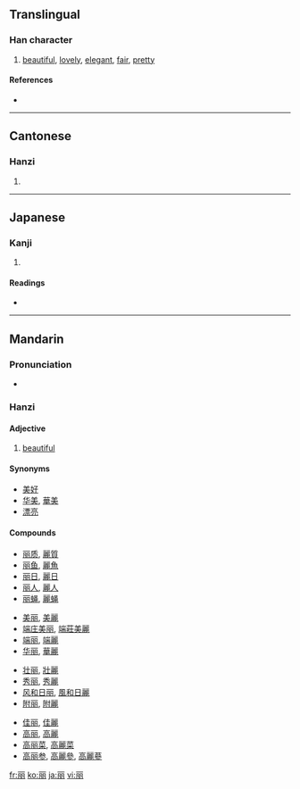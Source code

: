 {{also|麗}}<!-- may be replaced by zh-forms -->
==Translingual==

===Han character===
{{Han char|rn=1|rad=一|as=06|sn=7|four=|canj=一月戈月 (MBIB)}}

# [[beautiful]], [[lovely]], [[elegant]], [[fair]], [[pretty]]

====References====
* {{Han ref|kx=0081.040|dkj=00059|dj=0164.060|hdz=10021.030|uh=4E3D|ud=20029}}

----

==Cantonese==

===Hanzi===
{{yue-hanzi|jyut=|y=lai6}}

# {{defn|Cantonese}}

----

==Japanese==

===Kanji===
{{ja-kanji|grade=|rs=一06}}

# {{defn|Japanese}}

====Readings====
* {{ja-readings|on=[[れい]] (rei), [[れ]] (re)|kun=[[うるわし]] (uruwashi)}}

----

==Mandarin==
{{zh-forms|丽|[[麗]]}}

===Pronunciation===
*{{IPA|[ li˥˩ ]}}

===Hanzi===
{{cmn-hanzi|tra=麗|pin=[[lì]] ([[li4]])|wg=li<sup>4</sup>}}

====Adjective====
{{cmn-adj|s|pin=lì|pint=li4|tra=麗|rs=一06}}

# {{Elementary Mandarin|lang=zh-cn|skey=li4}} [[beautiful]]

====Synonyms====
* [[美好]]
* [[华美]], [[華美]]
* [[漂亮]]

====Compounds====
{{top4}}
* [[丽质]], [[麗質]]
* [[丽鱼]], [[麗魚]]
* [[丽日]], [[麗日]]
* [[丽人]], [[麗人]]
* [[丽蝇]], [[麗蝇]]
{{mid4}}
* [[美丽]], [[美麗]]
* [[端庄美丽]], [[端莊美麗]]
* [[端丽]], [[端麗]]
* [[华丽]], [[華麗]]
{{mid4}}
* [[壮丽]], [[壯麗]]
* [[秀丽]], [[秀麗]]
* [[风和日丽]], [[風和日麗]]
* [[附丽]], [[附麗]]
{{mid4}}
* [[佳丽]], [[佳麗]]
* [[高丽]], [[高麗]]
* [[高丽菜]], [[高麗菜]]
* [[高丽参]], [[高麗參]], [[高麗蔘]]
{{bottom}}


[[fr:丽]]
[[ko:丽]]
[[ja:丽]]
[[vi:丽]]